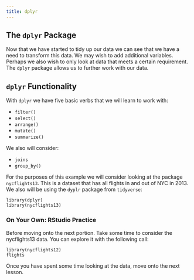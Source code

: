 ```yaml
---
title: dplyr
---
```



<div id="the-dplyr-package" class="section level1">
<h1>The <code>dplyr</code> Package</h1>
<p>Now that we have started to tidy up our data we can see that we have a need to transform this data. We may wish to add additional variables. Perhaps we also wish to only look at data that meets a certain requirement. The <code>dplyr</code> package allows us to further work with our data.</p>
<div id="dplyr-functionality" class="section level2">
<h2><code>dplyr</code> Functionality</h2>
<p>With <code>dplyr</code> we have five basic verbs that we will learn to work with:</p>
<ul>
<li><code>filter()</code></li>
<li><code>select()</code></li>
<li><code>arrange()</code></li>
<li><code>mutate()</code></li>
<li><code>summarize()</code></li>
</ul>
<p>We also will consider:</p>
<ul>
<li><code>joins</code></li>
<li><code>group_by()</code></li>
</ul>
<p>For the purposes of this example we will consider looking at the package <code>nycflights13</code>. This is a dataset that has all flights in and out of NYC in 2013. We also will be using the <code>dyplr</code> package from <code>tidyverse</code>:</p>
<pre class="r"><code>library(dplyr)
library(nycflights13)</code></pre>
<div class="content-box-green">
<h1>
On Your Own: RStudio Practice
</h1>
<p>Before moving onto the next portion. Take some time to consider the nycflights13 data. You can explore it with the following call:</p>
<pre><code>library(nycflights12)
flights</code></pre>
<p>Once you have spent some time looking at the data, move onto the next lesson.</p>
</div>
</div>
</div>




</div>

<script>

// add bootstrap table styles to pandoc tables
function bootstrapStylePandocTables() {
  $('tr.header').parent('thead').parent('table').addClass('table table-condensed');
}
$(document).ready(function () {
  bootstrapStylePandocTables();
});


</script>

<!-- dynamically load mathjax for compatibility with self-contained -->
<script>
  (function () {
    var script = document.createElement("script");
    script.type = "text/javascript";
    script.src  = "https://cdn.mathjax.org/mathjax/latest/MathJax.js?config=TeX-AMS-MML_HTMLorMML";
    document.getElementsByTagName("head")[0].appendChild(script);
  })();
</script>